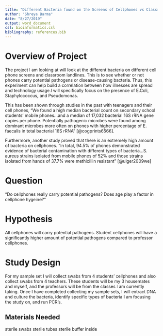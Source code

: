 ```yaml
---
title: "Different Bacteria found on the Screens of Cellphones vs Classroom Phones"
author: "Shreya Barma"
date: "8/27/2019"
output: word_document
csl: bioinformatics.csl
bibliography: references.bib 
---
```


# Overview of Project 

The project I am looking at will look at the different bacteria on different cell phone screens and classroom landlines. This is to see whether or not phones carry potential pathogens or disease-causing bacteria. Thus, this experiment can help build a correlation between how illnesses are spread and technology usage.I will specifically focus on the presence of E.Coli, Staphylococcus, and Pseudomonas.

This has been shown through studies in the past with teenagers and their cell phones, "We found a high median bacterial count on secondary school students’ mobile phones...and a median of 17,032 bacterial 16S rRNA gene copies per phone. Potentially pathogenic microbes were found among dominant microbes more often on phones with higher percentage of E. faecalis in total bacterial 16S rRNA" [@cogprints6566]. 

Furthermore, another study proved that there is an extremely high amount of bacteria on cellphones. "In total, 94.5% of phones demonstrated evidence of bacterial contamination with different types of bacteria...S. aureus strains isolated from mobile phones of 52% and those strains isolated from hands of 37.7% were methicillin resistant" [@ulger2009we]

# Question

"Do cellphones really carry potential pathogens? Does age play a factor in cellphone hygeine? " 

# Hypothesis 

All cellphones will carry potential pathogens. Student cellphones will have a significantly higher amount of potential pathogens compared to professor cellphones. 

# Study Design

For my sample set I will collect swabs from 4 students' cellphones and also collect swabs from 4 teachers. These students will be my 3 housemates and myself, and the professors will be from the classes I am currently taking. Once I have completed collecting my sample sets, I will extract DNA and culture the bacteria, identify specific types of bacteria I am focusing the study on, and run PCR's. 

## Materials Needed 

sterile swabs 
sterile tubes 
sterile buffer inside 